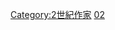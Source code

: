 {{philcentcat|2nd|02}}
{{catmain|古典哲學}}
{{portal|Philosophy}}

[[Category:2世紀作家|Category:2世紀作家]]
[[Category:古典哲學家|02]]